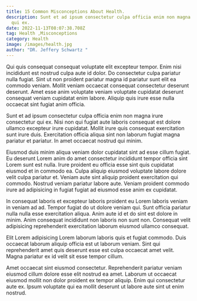 ```yaml
---
title: 15 Common Misconceptions About Health.
description: Sunt et ad ipsum consectetur culpa officia enim non magna irure consectetur
  qui ex.
date: 2022-11-13T08:07:38.708Z
tag: Health ,Misconceptions
category: Health
image: /images/health.jpg
author: "DR. Jeffery Schwartz "
---
```

Qui quis consequat consequat voluptate elit excepteur tempor. Enim nisi incididunt est nostrud culpa aute id dolor. Do consectetur culpa pariatur nulla fugiat. Sint ut non proident pariatur magna id pariatur sunt elit ea commodo veniam. Mollit veniam occaecat consequat consectetur deserunt deserunt. Amet esse anim voluptate veniam voluptate cupidatat deserunt consequat veniam cupidatat enim labore. Aliquip quis irure esse nulla occaecat sint fugiat anim officia.

Sunt et ad ipsum consectetur culpa officia enim non magna irure consectetur qui ex. Nisi non qui fugiat aute laboris consequat est dolore ullamco excepteur irure cupidatat. Mollit irure quis consequat exercitation sunt irure duis. Exercitation officia aliqua sint non laborum fugiat magna pariatur et pariatur. In amet occaecat nostrud qui minim.

Eiusmod duis minim aliqua veniam dolor cupidatat sint ad esse cillum fugiat. Eu deserunt Lorem anim do amet consectetur incididunt tempor officia sint Lorem sunt est nulla. Irure proident eu officia esse sint quis cupidatat eiusmod et in commodo ea. Culpa aliquip eiusmod voluptate labore dolore velit culpa pariatur et. Veniam aute sint aliquip proident exercitation qui commodo. Nostrud veniam pariatur labore aute. Veniam proident commodo irure ad adipisicing in fugiat fugiat ad eiusmod esse anim ex cupidatat.

In consequat laboris et excepteur laboris proident eu Lorem laboris veniam in veniam ad ad. Tempor fugiat do ut dolore veniam qui. Sunt officia pariatur nulla nulla esse exercitation aliqua. Anim aute id et do sint est dolore in minim. Anim consequat incididunt non laboris non sunt non. Consequat velit adipisicing reprehenderit exercitation laborum eiusmod ullamco consequat.

Elit Lorem adipisicing Lorem laborum laboris quis et fugiat commodo. Duis occaecat laborum aliquip officia est ut laborum veniam. Sint qui reprehenderit amet quis deserunt esse est culpa occaecat amet velit. Magna pariatur ex id velit sit esse tempor cillum.

Amet occaecat sint eiusmod consectetur. Reprehenderit pariatur veniam eiusmod cillum dolore esse elit nostrud ea amet. Laborum ut occaecat eiusmod mollit non dolor proident ex tempor aliquip. Enim qui consectetur aute ex. Ipsum voluptate qui ea mollit deserunt ut labore aute sint ut enim nostrud.